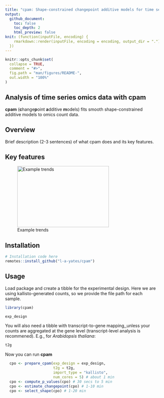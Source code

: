 ```yaml
---
title: "cpam: Shape-constrained changepoint additive models for time series omics data"
output: 
  github_document:
    toc: false
    toc_depth: 2
    html_preview: false
knit: (function(inputFile, encoding) {
    rmarkdown::render(inputFile, encoding = encoding, output_dir = ".")
  })
---
```


```r
knitr::opts_chunk$set(
  collapse = TRUE,
  comment = "#>",
  fig.path = "man/figures/README-",
  out.width = "100%"
)
```


## Analysis of time series omics data with cpam 

**cpam** (**c**hange**p**oint **a**dditive **m**odels) fits smooth shape-constrained additive models to omics count data.

## Overview
Brief description (2-3 sentences) of what cpam does and its key features.

## Key features
![Example trends](assets/example_trends.png){width=300 height=200}

## Installation
```r
# Installation code here
remotes::install_github("l-a-yates/cpam")
```

## Usage
Load package and create a tibble for the experimental design. Here we are using kallisto-generated counts, so we provide the file path for each sample.
```r
library(cpam)

exp_design
```

You will also need a tibble with transcript-to-gene mapping,,unless your counts are aggregated at the gene level (transcript-level analysis is recommened). E.g., for *Arabidopsis thaliana*:
```r
t2g
```
Now you can run **cpam**
```r
  cpo <- prepare_cpam(exp_design = exp_design,
                      t2g = t2g,
                      import_type = "kallisto",
                      num_cores = 5) # about 1 min
  cpo <- compute_p_values(cpo) # 30 secs to 5 min
  cpo <- estimate_changepoint(cpo) # 1-10 min
  cpo <- select_shape(cpo) # 1-20 min

```
